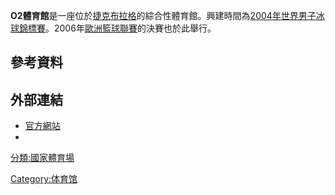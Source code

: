 {{Infobox stadium
| name                = O2體育館
| nickname            = 
| image               = [[File:O2_Arena,_od_Českomoravské.jpg|270px]]
| fullname            = 
| location            = Ocelářská 460/2, 190 00 [[Prague|Prague]] 9 – [[Libeň|Libeň]], [[Czech_Republic|Czech Republic]]
| coordinates         = 
| broke_ground        = 2002年9月
| built               = 2004
| opened              = 2004年3月27日<ref>{{Cite web |url=http://www.prague.net/blog/article/139/sazka-arena-the-most-modern-multipurpose-arena-in-the-world |title=Sazka Arena – the most modern multipurpose arena in the world |access-date=2013-07-29 |archive-date=2020-09-18 |archive-url=https://web.archive.org/web/20200918074822/http://www.prague.net/blog/article/139/sazka-arena-the-most-modern-multipurpose-arena-in-the-world }}</ref>
| renovated           = 
| expanded            = 
| closed              = 
| demolished          = 
| owner               = 
| operator            = BESTSPORT akciová společnost
| surface             = 
| construction_cost   = 8 billion [[Czech_koruna|CZK]]<br>[[Euro|€]] 347 Million
| architect           = ATIP, a.s. – Vladimír Vokatý, Martin Vokatý, Jiří Vít
| structural engineer = 
| services engineer   = 
| general_contractor  = 
| project_manager     = 
| main_contractors    = 
| former_names        = Sazka Arena (2004 – 2008年3月)
| tenants             = [[HC_Slavia_Praha|HC Slavia Praha]] ([[Czech_Extraliga|Czech Extraliga]]) (2004–至今)<br>[[HC_Kladno|HC Kladno]] ([[Czech_Extraliga|Czech Extraliga]]) (3場) (2012)<br>[[HC_Lev_Praha|HC Lev Praha]] ([[大陸冰球聯盟|KHL]]) (某些賽事) (2012–至今)
| capacity            = 演唱會: 18,000<br>[[冰球|冰球]]:17,360<br>[[籃球|籃球]]:16,805<ref>{{Cite web |url=http://www.euroleague.net/item/22297 |title=Final Four single seats sold out |access-date=2013-07-29 |archive-date=2009-06-03 |archive-url=https://web.archive.org/web/20090603065609/http://www.euroleague.net/item/22297 }}</ref><br>[[網球|網球]]:14,000
| dimensions          = 
| scoreboard          = 
}}

'''O2體育館'''是一座位於[[捷克|捷克]][[布拉格|布拉格]]的綜合性體育館。興建時間為[[2004年世界男子冰球錦標賽|2004年世界男子冰球錦標賽]]。2006年[[歐洲籃球聯賽|歐洲籃球聯賽]]的決賽也於此舉行。



==參考資料==
{{reflist|2}}

==外部連結==
*[http://www.o2arena.cz 官方網站] {{Wayback|url=http://www.o2arena.cz/ |date=20090303131442 }}
*{{facebook|o2arenapraha|O<sub>2</sub> arena}}

{{s-start-collapsible|header={{s-sta|et}}}}
{{succession box |
 | title = [[歐洲籃球聯賽|歐洲籃球聯賽]]<br>決賽<br> 場館
 | years = [[2005-06年歐洲籃球聯賽|2006]]
 | before=[[奧林匹克體育場_(莫斯科)|Olimpiisky體育館]] <br>[[莫斯科|莫斯科]]|
 | after = [[O.A.C.A.奧林匹克室內館|O.A.C.A.奧林匹克室內館]]<br>[[雅典|雅典]]|
}}
{{succession box 
 | title=[[福樂球|世界福樂球錦標賽]]<br>決賽場館
 | years = [[2008年世界男子福樂球錦標賽|2008]]
 | before = [[球形體育館|球形體育館]] <br>[[斯德哥爾摩|斯德哥爾摩]]|
 | after = TBD
}}
{{succession box
  | title=[[台維斯盃|台維斯盃]]<br>決賽場館
  | before=[[塞維利亞奧林匹克體育場|塞維利亞奧林匹克體育場]] <br>[[塞維亞|塞維亞]]
  | after=TBD
  | years=[[2012年台維斯盃|2012]]
}}
{{end box}}


{{coord|50|6|17.14|N|14|29|36.59|E|type:landmark|display=title}}

[[分類:國家體育場|分類:國家體育場]]
[[Category:体育馆|Category:体育馆]]